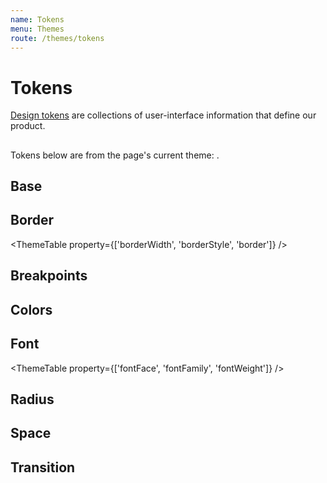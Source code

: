 ```yaml
---
name: Tokens
menu: Themes
route: /themes/tokens
---
```



# Tokens

[Design tokens](https://css-tricks.com/what-are-design-tokens/) are collections
of user-interface information that define our product.

## <ThemeCurrent />

Tokens below are from the page's current theme: <ThemeCurrent/>.

## Base

<ThemeTable property="base" />

## Border

<ThemeTable property={['borderWidth', 'borderStyle', 'border']} />

## Breakpoints

<ThemeTable property="breakpoint" />

## Colors

<ThemePalettes />

## Font

<ThemeTable property={['fontFace', 'fontFamily', 'fontWeight']} />

## Radius

<ThemeTable property="radius" />

## Space

<ThemeTable property="space" />

## Transition

<ThemeTable property="transitionDuration" />
